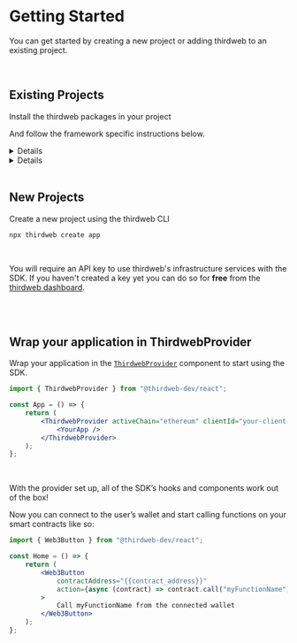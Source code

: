 
# Getting Started

You can get started by creating a new project or adding thirdweb to an existing project.

<br />

## Existing Projects

Install the thirdweb packages in your project

<InstallTabs
	npm="npm i @thirdweb-dev/react @thirdweb-dev/sdk ethers@^5"
	yarn="yarn add @thirdweb-dev/react @thirdweb-dev/sdk ethers@^5"
	pnpm="pnpm add @thirdweb-dev/react @thirdweb-dev/sdk ethers@^5"
/>

And follow the framework specific instructions below.

<Details summary="Create React App" id='create-react-app'>

1. Add below packages as dependencies in your package.json

   ```json
   {
     ...
     "dependencies": {
       ...
       "url": "latest",
       "http": "npm:http-browserify",
       "https": "npm:https-browserify",
       "zlib": "npm:browserify-zlib",
       "http-browserify": "latest",
       "https-browserify": "latest",
       "browserify-zlib": "latest",
       "assert": "^2.0.0",
       "stream": "^0.0.2"
     }
   }
   ```

2. Install them from NPM using the following command

   <InstallTabs npm="npm install" yarn="yarn" pnpm="pnpm install" />

<br />

To ignore the sourcemap warnings, create a `.env` file with the following in your root directory:

```text
GENERATE_SOURCEMAP=false
```

</Details>

<Details summary="Vite" id='vite'>

1. Install the vite plugins

   <InstallTabs
   	npm="npm i @vitejs/plugin-react vite-plugin-node-polyfills -D"
   	yarn="yarn add @vitejs/plugin-react vite-plugin-node-polyfills -D"
   	pnpm="pnpm add @vitejs/plugin-react vite-plugin-node-polyfills -D"
   />

2. In the `vite.config.js` file, add the following configuration:

   ```js
   import react from "@vitejs/plugin-react";
   import { defineConfig } from "vite";
   import { nodePolyfills } from "vite-plugin-node-polyfills";

   export default defineConfig({
   	plugins: [react(), nodePolyfills()],
   	define: {
   		"process.env": {},
   	},
   });
   ```

</Details>

<br />

## New Projects

Create a new project using the thirdweb CLI

```bash
npx thirdweb create app
```

<br />

<Callout variant="info">

You will require an API key to use thirdweb's infrastructure services with the SDK. If you haven't created a key yet you can do so for **free** from the [thirdweb dashboard](https://thirdweb.com/create-api-key).

</Callout>

<br />

<br />

## Wrap your application in ThirdwebProvider

Wrap your application in the [`ThirdwebProvider`](/react/react.thirdwebprovider) component to start using the SDK.

```jsx
import { ThirdwebProvider } from "@thirdweb-dev/react";

const App = () => {
	return (
		<ThirdwebProvider activeChain="ethereum" clientId="your-client-id">
			<YourApp />
		</ThirdwebProvider>
	);
};
```

<br />

With the provider set up, all of the SDK&rsquo;s hooks and components work out of the box!

Now you can connect to the user&rsquo;s wallet and start calling functions on your smart contracts like so:

```jsx
import { Web3Button } from "@thirdweb-dev/react";

const Home = () => {
	return (
		<Web3Button
			contractAddress="{{contract_address}}"
			action={async (contract) => contract.call("myFunctionName")}
		>
			Call myFunctionName from the connected wallet
		</Web3Button>
	);
};
```
